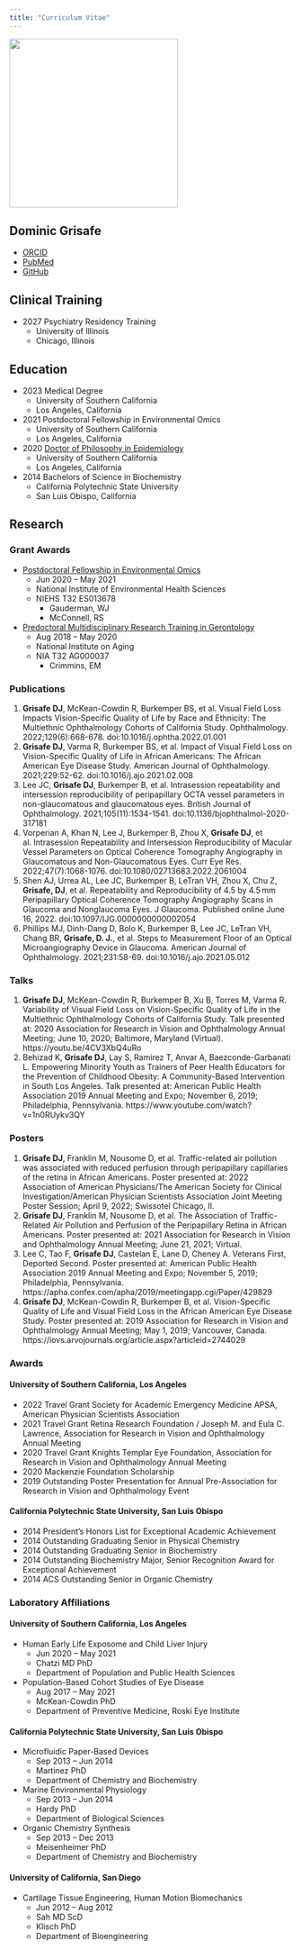 ```yaml
---
title: "Curriculum Vitae"
---
```


<img src="grisafe_headshot.jpg" width="300"/>

## Dominic Grisafe

* [ORCID](https://orcid.org/0000-0003-1212-9816)
* [PubMed](https://pubmed.ncbi.nlm.nih.gov/?term=%28Dominic+J+Grisafe+Ii%5BAuthor%5D%29+OR+%28Dominic+Grisafe%5BAuthor%5D%29&sort=date)
* [GitHub](https://github.com/dgrisafe)

## Clinical Training

* 2027 Psychiatry Residency Training
  * University of Illinois
  * Chicago, Illinois

## Education

* 2023 Medical Degree
  * University of Southern California
  * Los Angeles, California
* 2021 Postdoctoral Fellowship in Environmental Omics
  * University of Southern California
  * Los Angeles, California
* 2020 [Doctor of Philosophy in Epidemiology](https://doi.org/10.25549/usctheses-c89-318788)
  * University of Southern California
  * Los Angeles, California
* 2014 Bachelors of Science in Biochemistry
  * California Polytechnic State University
  * San Luis Obispo, California

  
## Research

### Grant Awards

* [Postdoctoral Fellowship in Environmental Omics](https://drive.google.com/file/d/10VWMRnFBfFJxueXct3npUaVkrcL0fiWs/view?usp=sharing)
  * Jun 2020 – May 2021
  * National Institute of Environmental Health Sciences
  * NIEHS T32 ES013678
    * Gauderman, WJ
    * McConnell, RS
* [Predoctoral Multidisciplinary Research Training in Gerontology](https://gero.usc.edu/mrtraining-in-gero/)
  * Aug 2018 – May 2020
  * National Institute on Aging 
  * NIA T32 AG000037
    * Crimmins, EM
  
### Publications

1. **Grisafe DJ**, McKean-Cowdin R, Burkemper BS, et al. Visual Field Loss Impacts Vision-Specific Quality of Life by Race and Ethnicity: The Multiethnic Ophthalmology Cohorts of California Study. Ophthalmology. 2022;129(6):668-678. doi:10.1016/j.ophtha.2022.01.001
2. **Grisafe DJ**, Varma R, Burkemper BS, et al. Impact of Visual Field Loss on Vision-Specific Quality of Life in African Americans: The African American Eye Disease Study. American Journal of Ophthalmology. 2021;229:52-62. doi:10.1016/j.ajo.2021.02.008
3. Lee JC, **Grisafe DJ**, Burkemper B, et al. Intrasession repeatability and intersession reproducibility of peripapillary OCTA vessel parameters in non-glaucomatous and glaucomatous eyes. British Journal of Ophthalmology. 2021;105(11):1534-1541. doi:10.1136/bjophthalmol-2020-317181
4. Vorperian A, Khan N, Lee J, Burkemper B, Zhou X, **Grisafe DJ**, et al. Intrasession Repeatability and Intersession Reproducibility of Macular Vessel Parameters on Optical Coherence Tomography Angiography in Glaucomatous and Non-Glaucomatous Eyes. Curr Eye Res. 2022;47(7):1068-1076. doi:10.1080/02713683.2022.2061004
5. Shen AJ, Urrea AL, Lee JC, Burkemper B, LeTran VH, Zhou X, Chu Z, **Grisafe, DJ**, et al. Repeatability and Reproducibility of 4.5 by 4.5 mm Peripapillary Optical Coherence Tomography Angiography Scans in Glaucoma and Nonglaucoma Eyes. J Glaucoma. Published online June 16, 2022. doi:10.1097/IJG.0000000000002054
6. Phillips MJ, Dinh-Dang D, Bolo K, Burkemper B, Lee JC, LeTran VH, Chang BR, **Grisafe, D. J.**, et al. Steps to Measurement Floor of an Optical Microangiography Device in Glaucoma. American Journal of Ophthalmology. 2021;231:58-69. doi:10.1016/j.ajo.2021.05.012


### Talks

1. **Grisafe DJ**, McKean-Cowdin R, Burkemper B, Xu B, Torres M, Varma R. Variability of Visual Field Loss on Vision-Specific Quality of Life in the Multiethnic Ophthalmology Cohorts of California Study. Talk presented at: 2020 Association for Research in Vision and Ophthalmology Annual Meeting; June 10, 2020; Baltimore, Maryland (Virtual). https://youtu.be/4CV3XbQ4uRo
2. Behizad K, **Grisafe DJ**, Lay S, Ramirez T, Anvar A, Baezconde-Garbanati L. Empowering Minority Youth as Trainers of Peer Health Educators for the Prevention of Childhood Obesity: A Community-Based Intervention in South Los Angeles. Talk presented at: American Public Health Association 2019 Annual Meeting and Expo; November 6, 2019; Philadelphia, Pennsylvania. https://www.youtube.com/watch?v=1n0RUykv3QY

### Posters

1. **Grisafe DJ**, Franklin M, Nousome D, et al. Traffic-related air pollution was associated with reduced perfusion through peripapillary capillaries of the retina in African Americans. Poster presented at: 2022 Association of American Physicians/The American Society for Clinical Investigation/American Physician Scientists Association Joint Meeting Poster Session; April 9, 2022; Swissotel Chicago, Il.
2. **Grisafe DJ**, Franklin M, Nousome D, et al. The Association of Traffic-Related Air Pollution and Perfusion of the Peripapillary Retina in African Americans. Poster presented at: 2021 Association for Research in Vision and Ophthalmology Annual Meeting; June 21, 2021; Virtual.
3. Lee C, Tao F, **Grisafe DJ**, Castelan E, Lane D, Cheney A. Veterans First, Deported Second. Poster presented at: American Public Health Association 2019 Annual Meeting and Expo; November 5, 2019; Philadelphia, Pennsylvania. https://apha.confex.com/apha/2019/meetingapp.cgi/Paper/429829
4. **Grisafe DJ**, McKean-Cowdin R, Burkemper B, et al. Vision-Specific Quality of Life and Visual Field Loss in the African American Eye Disease Study. Poster presented at: 2019 Association for Research in Vision and Ophthalmology Annual Meeting; May 1, 2019; Vancouver, Canada. https://iovs.arvojournals.org/article.aspx?articleid=2744029

### Awards

#### University of Southern California, Los Angeles

* 2022 Travel Grant Society for Academic Emergency Medicine APSA, American Physician Scientists Association 
* 2021 Travel Grant Retina Research Foundation / Joseph M. and Eula C. Lawrence, Association for Research in Vision and Ophthalmology Annual Meeting 
* 2020 Travel Grant Knights Templar Eye Foundation, Association for Research in Vision and Ophthalmology Annual Meeting
* 2020 Mackenzie Foundation Scholarship 
* 2019 Outstanding Poster Presentation for Annual Pre-Association for Research in Vision and Ophthalmology Event

#### California Polytechnic State University, San Luis Obispo

* 2014 President’s Honors List for Exceptional Academic Achievement
* 2014 Outstanding Graduating Senior in Physical Chemistry
* 2014 Outstanding Graduating Senior in Biochemistry
* 2014 Outstanding Biochemistry Major, Senior Recognition Award for Exceptional Achievement
* 2014 ACS Outstanding Senior in Organic Chemistry 

### Laboratory Affiliations

#### University of Southern California, Los Angeles

* Human Early Life Exposome and Child Liver Injury
  * Jun 2020 – May 2021
  * Chatzi MD PhD
  * Department of Population and Public Health Sciences
* Population-Based Cohort Studies of Eye Disease
  * Aug 2017 – May 2021
  * McKean-Cowdin PhD
  * Department of Preventive Medicine, Roski Eye Institute

#### California Polytechnic State University, San Luis Obispo

* Microfluidic Paper-Based Devices
  * Sep 2013 – Jun 2014
  * Martinez PhD
  * Department of Chemistry and Biochemistry
* Marine Environmental Physiology
  * Sep 2013 – Jun 2014
  * Hardy PhD
  * Department of Biological Sciences
* Organic Chemistry Synthesis
  * Sep 2013 – Dec 2013
  * Meisenheimer PhD
  * Department of Chemistry and Biochemistry

#### University of California, San Diego

* Cartilage Tissue Engineering, Human Motion Biomechanics
  * Jun 2012 – Aug 2012
  * Sah MD ScD
  * Klisch PhD
  * Department of Bioengineering
